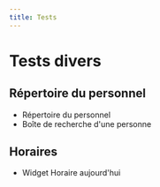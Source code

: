 ```yaml
---
title: Tests
---
```


# Tests divers

## Répertoire du personnel

- <Link to="/personnel">Répertoire du personnel</Link>
- <Link to="/fiche-personnel">Boîte de recherche d'une personne</Link>

## Horaires

- <Link to="/widget-horaire">Widget Horaire aujourd'hui</Link>
